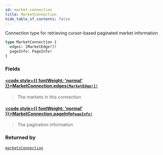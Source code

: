 ```yaml
---
id: market-connection
title: MarketConnection
hide_table_of_contents: false
---
```








Connection type for retrieving cursor-based paginated market information

```graphql
type MarketConnection {
  edges: [MarketEdge!]!
  pageInfo: PageInfo!
}
```


### Fields

#### [<code style={{ fontWeight: 'normal' }}>MarketConnection.<b>edges</b></code>](#)<Bullet />[`[MarketEdge!]!`](/mainnet/api/graphql/objects/market-edge) <Badge class="secondary" text="non-null"/> <Badge class="secondary" text="object"/>
> The markets in this connection
> 

#### [<code style={{ fontWeight: 'normal' }}>MarketConnection.<b>pageInfo</b></code>](#)<Bullet />[`PageInfo!`](/mainnet/api/graphql/objects/page-info) <Badge class="secondary" text="non-null"/> <Badge class="secondary" text="object"/>
> The pagination information
> 



### Returned by

[`marketsConnection`](/mainnet/api/graphql/queries/markets-connection)  <Badge class="secondary" text="query"/>



